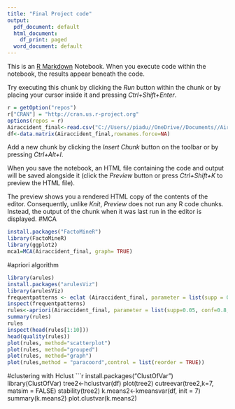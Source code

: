 ---
title: "Final Project code"
output:
  pdf_document: default
  html_document:
    df_print: paged
  word_document: default
---

This is an [R Markdown](http://rmarkdown.rstudio.com) Notebook. When you execute code within the notebook, the results appear beneath the code. 

Try executing this chunk by clicking the *Run* button within the chunk or by placing your cursor inside it and pressing *Ctrl+Shift+Enter*. 

```{r}
r = getOption("repos")
r["CRAN"] = "http://cran.us.r-project.org"
options(repos = r)
Airaccident_final<-read.csv("C://Users//piadu//OneDrive//Documents//Airaccidents_final2.csv")
df<-data.matrix(Airaccident_final,rownames.force=NA)
```

Add a new chunk by clicking the *Insert Chunk* button on the toolbar or by pressing *Ctrl+Alt+I*.

When you save the notebook, an HTML file containing the code and output will be saved alongside it (click the *Preview* button or press *Ctrl+Shift+K* to preview the HTML file).

The preview shows you a rendered HTML copy of the contents of the editor. Consequently, unlike *Knit*, *Preview* does not run any R code chunks. Instead, the output of the chunk when it was last run in the editor is displayed.
#MCA
```{r}

install.packages("FactoMineR")
library(FactoMineR)
library(ggplot2)
mca1=MCA(Airaccident_final, graph= TRUE)
```

#apriori algorithm
```{r}
library(arules)
install.packages("arulesViz")
library(arulesViz)
frequentpatterns <- eclat (Airaccident_final, parameter = list(supp = 0.07, maxlen = 15))
inspect(frequentpatterns)
rules<-apriori(Airaccident_final, parameter = list(supp=0.05, conf=0.8, target="rules"))
summary(rules)
rules
inspect(head(rules[1:10]))
head(quality(rules))
plot(rules, method="scatterplot")
plot(rules, method="grouped")
plot(rules, method="graph")
plot(rules,method = "paracoord",control = list(reorder = TRUE))
```

#clustering with Hclust
```{r}
install.packages("ClustOfVar")
library(ClustOfVar)
tree2<-hclustvar(df)
plot(tree2)
cutreevar(tree2,k=7, matsim = FALSE)
stability(tree2)
k.means2<-kmeansvar(df, init = 7)
summary(k.means2)
plot.clustvar(k.means2)